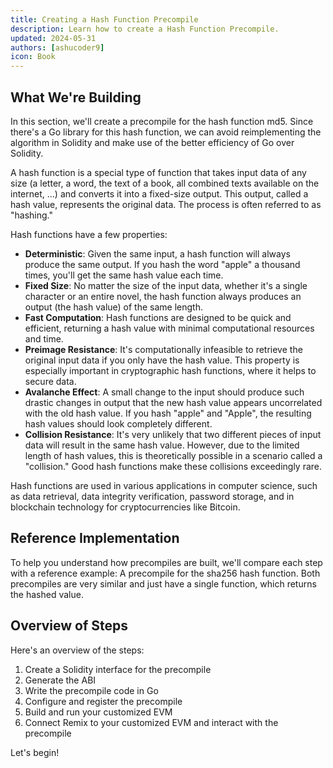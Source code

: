 ```yaml
---
title: Creating a Hash Function Precompile
description: Learn how to create a Hash Function Precompile.
updated: 2024-05-31
authors: [ashucoder9]
icon: Book
---
```


## What We're Building

In this section, we'll create a precompile for the hash function md5. Since there's a Go library for this hash function, we can avoid reimplementing the algorithm in Solidity and make use of the better efficiency of Go over Solidity.

<Accordions>
<Accordion title="What is a Hash Function?">

A hash function is a special type of function that takes input data of any size (a letter, a word, the text of a book, all combined texts available on the internet, ...) and converts it into a fixed-size output. This output, called a hash value, represents the original data. The process is often referred to as "hashing."

Hash functions have a few properties:

- **Deterministic**: Given the same input, a hash function will always produce the same output. If you hash the word "apple" a thousand times, you'll get the same hash value each time.
- **Fixed Size**: No matter the size of the input data, whether it's a single character or an entire novel, the hash function always produces an output (the hash value) of the same length.
- **Fast Computation**: Hash functions are designed to be quick and efficient, returning a hash value with minimal computational resources and time.
- **Preimage Resistance**: It's computationally infeasible to retrieve the original input data if you only have the hash value. This property is especially important in cryptographic hash functions, where it helps to secure data.
- **Avalanche Effect**: A small change to the input should produce such drastic changes in output that the new hash value appears uncorrelated with the old hash value. If you hash "apple" and "Apple", the resulting hash values should look completely different.
- **Collision Resistance**: It's very unlikely that two different pieces of input data will result in the same hash value. However, due to the limited length of hash values, this is theoretically possible in a scenario called a "collision." Good hash functions make these collisions exceedingly rare.

Hash functions are used in various applications in computer science, such as data retrieval, data integrity verification, password storage, and in blockchain technology for cryptocurrencies like Bitcoin.

</Accordion>
</Accordions>

## Reference Implementation

To help you understand how precompiles are built, we'll compare each step with a reference example: A precompile for the sha256 hash function. Both precompiles are very similar and just have a single function, which returns the hashed value.

## Overview of Steps

Here's an overview of the steps:

1. Create a Solidity interface for the precompile
2. Generate the ABI
3. Write the precompile code in Go
4. Configure and register the precompile
5. Build and run your customized EVM
6. Connect Remix to your customized EVM and interact with the precompile

Let's begin!